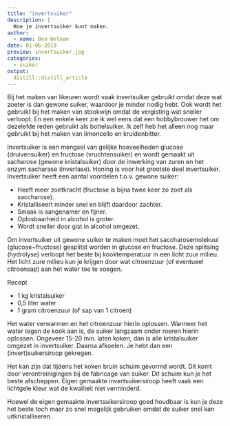 ```yaml
---
title: "invertsuiker"
description: |
  Hoe je invertsuiker kunt maken.
author:
  - name: Ben Welman
date: 01-06-2019
preview: invertsuiker.jpg
categories:
  - suiker
output:
  distill::distill_article
---
```


Bij het maken van likeuren wordt vaak invertsuiker gebruikt omdat deze wat zoeter is dan gewone suiker, waardoor je minder nodig hebt. Ook wordt het gebruikt bij het maken van stookwijn omdat de vergisting wat sneller verloopt. En een enkele keer zie ik wel eens dat een hobbybrouwer het om dezelefde reden gebruikt als bottelsuiker. Ik zelf heb het alleen nog maar gebruikt bij het maken van limoncello en kruidenbitter.

Invertsuiker is een mengsel van gelijke hoeveelheden glucose (druivensuiker) en fructose (vruchtensuiker) en wordt gemaakt uit sacharose (gewone kristalsuiker) door de inwerking van zuren en het enzym sacharase (invertase). Honing is voor het grootste deel invertsuiker. Invertsuiker heeft een aantal voordelen t.o.v. gewone suiker:

-  Heeft meer zoetkracht (fructose is bijna twee keer zo zoet als saccharose).
-  Kristalliseert minder snel en blijft daardoor zachter.
-  Smaak is aangenamer en fijner.
-  Oplosbaarheid in alcohol is groter.
-  Wordt sneller door gist in alcohol omgezet.

Om invertsuiker uit gewone suiker te maken moet het saccharosemolekuul (glucose~fructose) gesplitst worden in glucose en fructose. Deze splitsing (hydrolyse) verloopt het beste bij kooktemperatuur in een licht zuur milieu. Het licht zure milieu kun je krijgen door wat citroenzuur (of eventueel citroensap) aan het water toe te voegen.

Recept

-  1 kg kristalsuiker
-  0,5 liter water
-  1 gram citroenzuur (of sap van 1 citroen)

Het water verwarmen en het citroenzuur hierin oplossen. Wanneer het water tegen de kook aan is, de suiker langzaam onder roeren hierin oplossen. Ongeveer 15-20 min. laten koken, dan is alle kristalsuiker omgezet in invertsuiker. Daarna afkoelen. Je hebt dan een (invert)suikersiroop gekregen.

Het kan zijn dat tijdens het koken bruin schuim gevormd wordt. Dit komt door verontreinigingen bij de fabricage van suiker. Dit schuim kun je het beste afscheppen. Eigen gemaakte invertsuikersiroop heeft vaak een lichtgele kleur wat de kwaliteit niet verminderd.

Hoewel de eigen gemaakte invertsuikersiroop goed houdbaar is kun je deze het beste toch maar zo snel mogelijk gebruiken omdat de suiker snel kan uitkristalliseren.
